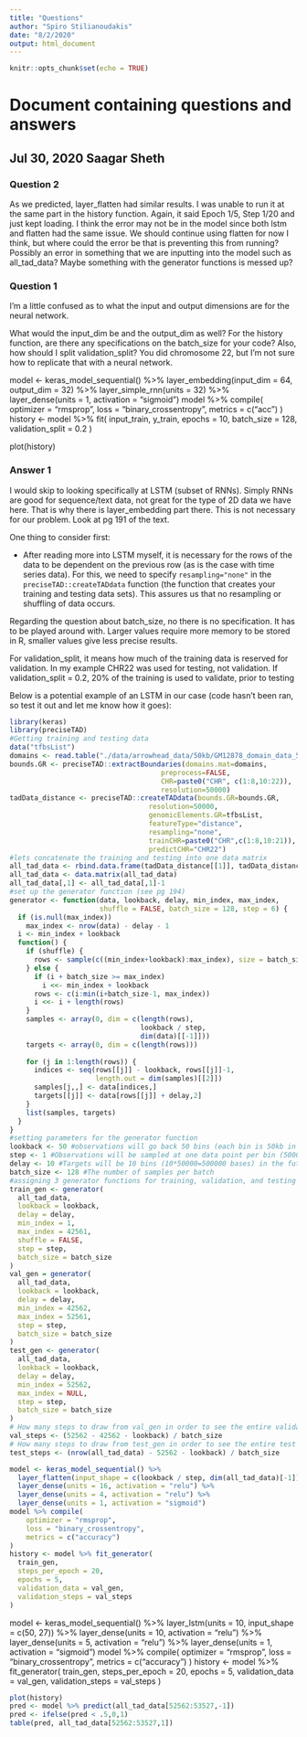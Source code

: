 ```yaml
---
title: "Questions"
author: "Spiro Stilianoudakis"
date: "8/2/2020"
output: html_document
---
```


```r
knitr::opts_chunk$set(echo = TRUE)
```

# Document containing questions and answers

## Jul 30, 2020 Saagar Sheth

### Question 2
As we predicted, layer_flatten had similar results. I was unable to run it at the same part in the history function. Again, it said Epoch 1/5, Step 1/20 and just kept loading. I think the error may not be in the model since both lstm and flatten had the same issue. We should continue using flatten for now I think, but where could the error be that is preventing this from running? 
Possibly an error in something that we are inputting into the model such as all_tad_data?
Maybe something with the generator functions is messed up?

### Question 1

I'm a little confused as to what the input and output dimensions are for the neural network. 

What would the input_dim be and the output_dim as well? For the history function, are there any specifications on the batch_size for your code? Also, how should I split validation_split? You did chromosome 22, but I'm not sure how to replicate that with a neural network. 

model <- keras_model_sequential() %>%
  layer_embedding(input_dim = 64, output_dim = 32) %>%
  layer_simple_rnn(units = 32) %>%
  layer_dense(units = 1, activation = "sigmoid")
model %>% compile(
  optimizer = "rmsprop",
  loss = "binary_crossentropy",
  metrics = c("acc")
)
history <- model %>% fit(
  input_train, y_train,
  epochs = 10,
  batch_size = 128,
  validation_split = 0.2
)

plot(history)

### Answer 1

I would skip to looking specifically at LSTM (subset of RNNs). Simply RNNs are good for sequence/text data, not great for the type of 2D data we have here. That is why there is layer_embedding part there. This is not necessary for our problem. Look at pg 191 of the text.

One thing to consider first:

   * After reading more into LSTM myself, it is necessary for the rows of the data to be dependent on the previous row (as is the case with time series data). For this, we need to specify `resampling="none"` in the `preciseTAD::createTADdata` function (the function that creates your training and testing data sets). This assures us that no resampling or shuffling of data occurs. 
   
Regarding the question about batch_size, no there is no specification. It has to be played around with. Larger values require more memory to be stored in R, smaller values give less precise results.

For validation_split, it means how much of the training data is reserved for validation. In my example CHR22 was used for testing, not validation. If validation_split = 0.2, 20% of the training is used to validate, prior to testing

Below is a potential example of an LSTM in our case (code hasn't been ran, so test it out and let me know how it goes):

```r
library(keras)
library(preciseTAD)
#Getting training and testing data 
data("tfbsList")
domains <- read.table("./data/arrowhead_data/50kb/GM12878_domain_data_50000.b.txt", header=F)
bounds.GR <- preciseTAD::extractBoundaries(domains.mat=domains, 
                                     preprocess=FALSE, 
                                     CHR=paste0("CHR", c(1:8,10:22)), 
                                     resolution=50000)
tadData_distance <- preciseTAD::createTADdata(bounds.GR=bounds.GR, 
                                  resolution=50000, 
                                  genomicElements.GR=tfbsList, 
                                  featureType="distance", 
                                  resampling="none", 
                                  trainCHR=paste0("CHR",c(1:8,10:21)), 
                                  predictCHR="CHR22") 
#lets concatenate the training and testing into one data matrix
all_tad_data <- rbind.data.frame(tadData_distance[[1]], tadData_distance[[2]], stringsAsFactors = FALSE)
all_tad_data <- data.matrix(all_tad_data)
all_tad_data[,1] <- all_tad_data[,1]-1
#set up the generator function (see pg 194)
generator <- function(data, lookback, delay, min_index, max_index,
                      shuffle = FALSE, batch_size = 128, step = 6) {
  if (is.null(max_index))
    max_index <- nrow(data) - delay - 1
  i <- min_index + lookback
  function() {
    if (shuffle) {
      rows <- sample(c((min_index+lookback):max_index), size = batch_size)
    } else {
      if (i + batch_size >= max_index)
        i <<- min_index + lookback
      rows <- c(i:min(i+batch_size-1, max_index))
      i <<- i + length(rows)
    }
    samples <- array(0, dim = c(length(rows),
                                lookback / step,
                                dim(data)[[-1]]))
    targets <- array(0, dim = c(length(rows)))
                      
    for (j in 1:length(rows)) {
      indices <- seq(rows[[j]] - lookback, rows[[j]]-1,
                     length.out = dim(samples)[[2]])
      samples[j,,] <- data[indices,]
      targets[[j]] <- data[rows[[j]] + delay,2]
    }           
    list(samples, targets)
  }
}
#setting parameters for the generator function
lookback <- 50 #observations will go back 50 bins (each bin is 50kb in width -> for 50*50000=2500000 bases)
step <- 1 #Observations will be sampled at one data point per bin (50000 bases)
delay <- 10 #Targets will be 10 bins (10*50000=500000 bases) in the future.
batch_size <- 128 #The number of samples per batch
#assigning 3 generator functions for training, validation, and testing
train_gen <- generator(
  all_tad_data,
  lookback = lookback,
  delay = delay,
  min_index = 1,
  max_index = 42561,
  shuffle = FALSE,
  step = step, 
  batch_size = batch_size
)
val_gen = generator(
  all_tad_data,
  lookback = lookback,
  delay = delay,
  min_index = 42562,
  max_index = 52561,
  step = step,
  batch_size = batch_size
)
test_gen <- generator(
  all_tad_data,
  lookback = lookback,
  delay = delay,
  min_index = 52562,
  max_index = NULL,
  step = step,
  batch_size = batch_size
)
# How many steps to draw from val_gen in order to see the entire validation set
val_steps <- (52562 - 42562 - lookback) / batch_size
# How many steps to draw from test_gen in order to see the entire test set
test_steps <- (nrow(all_tad_data) - 52562 - lookback) / batch_size

model <- keras_model_sequential() %>%
  layer_flatten(input_shape = c(lookback / step, dim(all_tad_data)[-1])) %>%
  layer_dense(units = 16, activation = "relu") %>%
  layer_dense(units = 4, activation = "relu") %>%
  layer_dense(units = 1, activation = "sigmoid")
model %>% compile(
    optimizer = "rmsprop",
    loss = "binary_crossentropy",
    metrics = c("accuracy")
)
history <- model %>% fit_generator(
  train_gen,
  steps_per_epoch = 20,
  epochs = 5,
  validation_data = val_gen,
  validation_steps = val_steps
)
```

model <- keras_model_sequential() %>%
    layer_lstm(units = 10, input_shape = c(50, 27)) %>%
    layer_dense(units = 10, activation = "relu") %>%
    layer_dense(units = 5, activation = "relu") %>%
    layer_dense(units = 1, activation = "sigmoid")
model %>% compile(
    optimizer = "rmsprop",
    loss = "binary_crossentropy",
    metrics = c("accuracy")
)
history <- model %>% fit_generator(
  train_gen,
  steps_per_epoch = 20,
  epochs = 5,
  validation_data = val_gen,
  validation_steps = val_steps
)

```r
plot(history)
pred <- model %>% predict(all_tad_data[52562:53527,-1])
pred <- ifelse(pred < .5,0,1)
table(pred, all_tad_data[52562:53527,1])
```